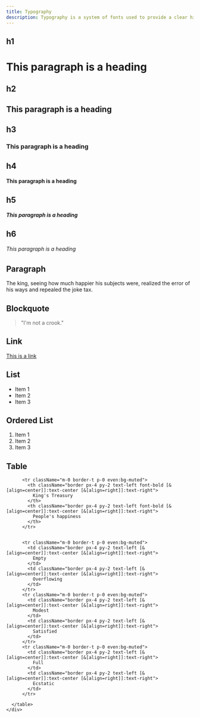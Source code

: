 ```yaml
---
title: Typography
description: Typography is a system of fonts used to provide a clear hierarchy, organize information, and to assist users during the product journey.
---
```


## h1

<h1 className="text-4xl mt-2 font-bold">This paragraph is a heading</h1>

## h2

<h2 className="text-3xl mt-2 font-bold">This paragraph is a heading</h2>

## h3

<h3 className="text-2xl mt-2 font-bold">This paragraph is a heading</h3>

## h4

<h4 className="text-xl mt-2 font-bold">This paragraph is a heading</h4>

## h5

<h5 className="text-large mt-2 font-bold">This paragraph is a heading</h5>

## h6

<h6 className="text-base mt-2 font-bold">This paragraph is a heading</h6>

## Paragraph

<p>The king, seeing how much happier his subjects were, realized the error of his ways and repealed the joke tax.</p>

## Blockquote

<blockquote className="border-l-4 border-gray-300 pl-4 italic mt-2">"I'm not a crook."</blockquote>

## Link

<a href="#" className="text-blue-500 hover:underline mt-2">This is a link</a>

## List

<ul className="list-disc mt-2">
  <li>Item 1</li>
  <li>Item 2</li>
  <li>Item 3</li>
</ul>

## Ordered List

<ol className="list-decimal mt-2">
  <li>Item 1</li>
  <li>Item 2</li>
  <li>Item 3</li>
</ol>

## Table

<div className="my-6 w-full overflow-y-auto">
      <table className="w-full">
        
          <tr className="m-0 border-t p-0 even:bg-muted">
            <th className="border px-4 py-2 text-left font-bold [&[align=center]]:text-center [&[align=right]]:text-right">
              King's Treasury
            </th>
            <th className="border px-4 py-2 text-left font-bold [&[align=center]]:text-center [&[align=right]]:text-right">
              People's happiness
            </th>
          </tr>
        
        
          <tr className="m-0 border-t p-0 even:bg-muted">
            <td className="border px-4 py-2 text-left [&[align=center]]:text-center [&[align=right]]:text-right">
              Empty
            </td>
            <td className="border px-4 py-2 text-left [&[align=center]]:text-center [&[align=right]]:text-right">
              Overflowing
            </td>
          </tr>
          <tr className="m-0 border-t p-0 even:bg-muted">
            <td className="border px-4 py-2 text-left [&[align=center]]:text-center [&[align=right]]:text-right">
              Modest
            </td>
            <td className="border px-4 py-2 text-left [&[align=center]]:text-center [&[align=right]]:text-right">
              Satisfied
            </td>
          </tr>
          <tr className="m-0 border-t p-0 even:bg-muted">
            <td className="border px-4 py-2 text-left [&[align=center]]:text-center [&[align=right]]:text-right">
              Full
            </td>
            <td className="border px-4 py-2 text-left [&[align=center]]:text-center [&[align=right]]:text-right">
              Ecstatic
            </td>
          </tr>
        
      </table>
    </div>